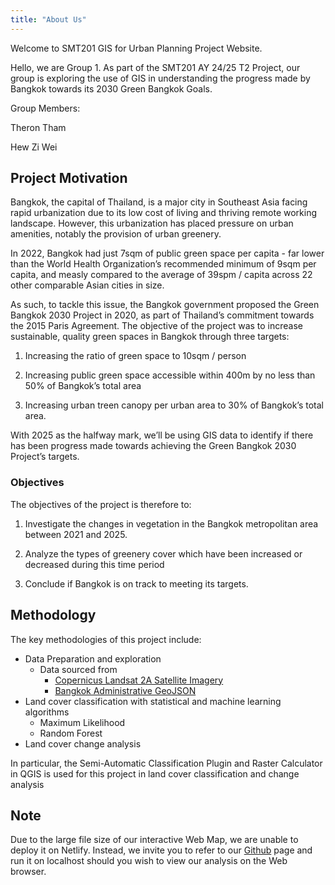 ```yaml
---
title: "About Us"
---
```


Welcome to SMT201 GIS for Urban Planning Project Website. 

Hello, we are Group 1. As part of the SMT201 AY 24/25 T2 Project, our group is exploring the use of GIS in understanding the progress made by Bangkok towards its 2030 Green Bangkok Goals.

Group Members:

Theron Tham 

Hew Zi Wei

## Project Motivation
Bangkok, the capital of Thailand, is a major city in Southeast Asia facing rapid urbanization due to its low cost of living and thriving remote working landscape. However, this urbanization has placed pressure on urban amenities, notably the provision of urban greenery. 

In 2022, Bangkok had just 7sqm of public green space per capita - far lower than the World Health Organization's recommended minimum of 9sqm per capita, and measly compared to the average of 39spm / capita across 22 other comparable Asian cities in size. 

As such, to tackle this issue, the Bangkok government proposed the Green Bangkok 2030 Project in 2020, as part of Thailand's commitment towards the 2015 Paris Agreement. The objective of the project was to increase sustainable, quality green spaces in Bangkok through three targets:

1. Increasing the ratio of green space to 10sqm / person

2. Increasing public green space accessible within 400m by no less than 50% of Bangkok's total area

3. Increasing urban treen canopy per urban area to 30% of Bangkok's total area. 

With 2025 as the halfway mark, we'll be using GIS data to identify if there has been progress made towards achieving the Green Bangkok 2030 Project's targets. 

### Objectives
The objectives of the project is therefore to:

1. Investigate the changes in vegetation in the Bangkok metropolitan area between 2021 and 2025.

2. Analyze the types of greenery cover which have been increased or decreased during this time period

3. Conclude if Bangkok is on track to meeting its targets. 



## Methodology
The key methodologies of this project include:

- Data Preparation and exploration
    - Data sourced from
        - [Copernicus Landsat 2A Satellite Imagery](https://www.copernicus.eu/en/access-data/conventional-data-access-hubs)
        - [Bangkok Administrative GeoJSON](https://data.humdata.org/dataset/cod-ab-tha)
        

- Land cover classification with statistical and machine learning algorithms
    - Maximum Likelihood
    - Random Forest

- Land cover change analysis

In particular, the Semi-Automatic Classification Plugin and Raster Calculator in QGIS is used for this project in land cover classification and change analysis


## Note
Due to the large file size of our interactive Web Map, we are unable to deploy it on Netlify. Instead, we invite you to refer to our [Github](https://github.com/HewZiWei-smu/SMTG1T1) page and run it on localhost should you wish to view our analysis on the Web browser. 